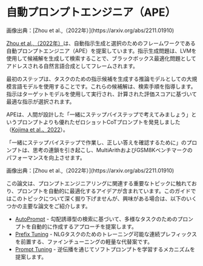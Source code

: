 # 自動プロンプトエンジニア（APE）


<Screenshot src={APE} alt="APE" />
画像出典：[Zhou et al.,（2022年）](https://arxiv.org/abs/2211.01910)

[Zhou et al.,（2022年）](https://arxiv.org/abs/2211.01910)は、自動指示生成と選択のためのフレームワークである自動プロンプトエンジニア（APE）を提案しています。指示生成問題は、LVMを使用して候補解を生成して検索することで、ブラックボックス最適化問題としてアドレスされる自然言語合成としてフレームされます。

最初のステップは、タスクのための指示候補を生成する推論モデルとしての大規模言語モデルを使用することです。これらの候補解は、検索手順を指導します。指示はターゲットモデルを使用して実行され、計算された評価スコアに基づいて最適な指示が選択されます。

APEは、人間が設計した「一緒にステップバイステップで考えてみましょう」というプロンプトよりも優れたゼロショットCoTプロンプトを発見しました（[Kojima et al.、2022](https://arxiv.org/abs/2205.11916)）。

「一緒にステップバイステップで作業し、正しい答えを確認するために」のプロンプトは、思考の連鎖を引き起こし、MultiArithおよびGSM8Kベンチマークのパフォーマンスを向上させます。

<Screenshot src={APECOT} alt="APECOT" />
画像出典：[Zhou et al.,（2022年）](https://arxiv.org/abs/2211.01910)

この論文は、プロンプトエンジニアリングに関連する重要なトピックに触れており、プロンプトを自動的に最適化するアイデアが含まれています。このガイドではこのトピックについて深く掘り下げませんが、興味がある場合は、以下のいくつかの主要な論文をご紹介します。

- [AutoPrompt](https://arxiv.org/abs/2010.15980) - 勾配誘導型の検索に基づいて、多様なタスクのためのプロンプトを自動的に作成するアプローチを提案します。
- [Prefix Tuning](https://arxiv.org/abs/2101.00190) - NLGタスクのためのトレーニング可能な連続プレフィックスを前置する、ファインチューニングの軽量な代替案です。
- [Prompt Tuning](https://arxiv.org/abs/2104.08691) - 逆伝播を通じてソフトプロンプトを学習するメカニズムを提案します。